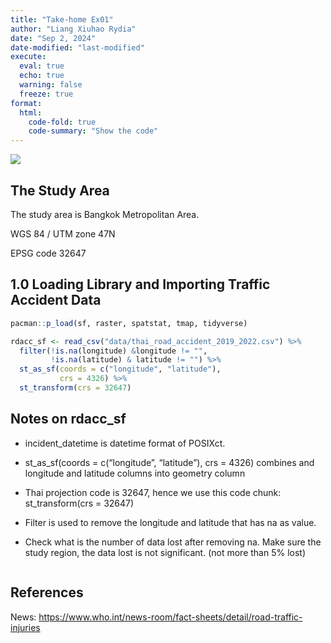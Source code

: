 ```yaml
---
title: "Take-home Ex01"
author: "Liang Xiuhao Rydia"
date: "Sep 2, 2024"
date-modified: "last-modified"
execute:
  eval: true
  echo: true
  warning: false
  freeze: true
format: 
  html:
    code-fold: true
    code-summary: "Show the code"
---
```


![](images/A_detailed_illustration_of_a_study_on_road_traffic_landscape.jpeg)

## The Study Area

The study area is Bangkok Metropolitan Area.

WGS 84 / UTM zone 47N

EPSG code 32647

## 1.0 Loading Library and Importing Traffic Accident Data

```r
pacman::p_load(sf, raster, spatstat, tmap, tidyverse)
```

```r
rdacc_sf <- read_csv("data/thai_road_accident_2019_2022.csv") %>%
  filter(!is.na(longitude) &longitude != "",
         !is.na(latitude) & latitude != "") %>% 
  st_as_sf(coords = c("longitude", "latitude"),
           crs = 4326) %>% 
  st_transform(crs = 32647)
```

::: callout-note
## Notes on rdacc_sf

-   incident_datetime is datetime format of POSIXct.

-   st_as_sf(coords = c("longitude", "latitude"), crs = 4326) combines and longitude and latitude columns into geometry column

-   Thai projection code is 32647, hence we use this code chunk: st_transform(crs = 32647)

-   Filter is used to remove the longitude and latitude that has na as value.

-   Check what is the number of data lost after removing na. Make sure the study region, the data lost is not significant. (not more than 5% lost)
:::

```r
```

## References

News: <https://www.who.int/news-room/fact-sheets/detail/road-traffic-injuries>
